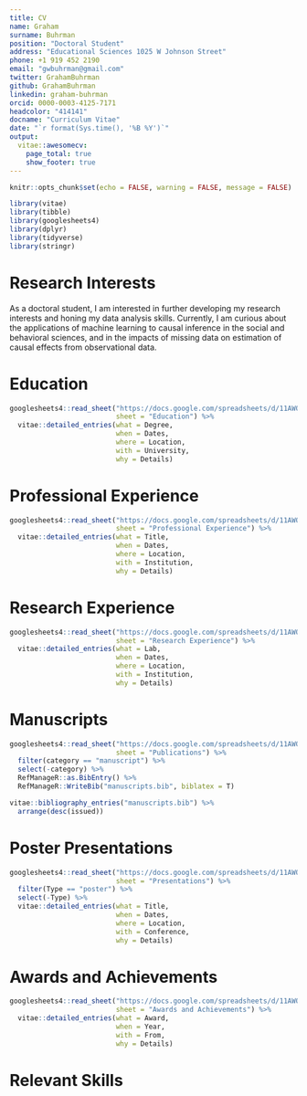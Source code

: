 ```yaml
---
title: CV
name: Graham
surname: Buhrman
position: "Doctoral Student"
address: "Educational Sciences 1025 W Johnson Street"
phone: +1 919 452 2190
email: "gwbuhrman@gmail.com"
twitter: GrahamBuhrman
github: GrahamBuhrman
linkedin: graham-buhrman
orcid: 0000-0003-4125-7171
headcolor: "414141"
docname: "Curriculum Vitae"
date: "`r format(Sys.time(), '%B %Y')`"
output: 
  vitae::awesomecv:
    page_total: true
    show_footer: true
---
```


```r
knitr::opts_chunk$set(echo = FALSE, warning = FALSE, message = FALSE)

library(vitae)
library(tibble)
library(googlesheets4)
library(dplyr)
library(tidyverse)
library(stringr)

```

# Research Interests

As a doctoral student, I am interested in further developing my research interests and honing my data analysis skills. Currently, I am curious about the applications of machine learning to causal inference in the social and behavioral sciences, and in the impacts of missing data on estimation of causal effects from observational data. 

# Education

```r

googlesheets4::read_sheet("https://docs.google.com/spreadsheets/d/11AWQDqQletA1Jd9_lJfK1HkLcubAWxugTRLaQohbL80/edit?usp=share_link",
                          sheet = "Education") %>%
  vitae::detailed_entries(what = Degree,
                          when = Dates,
                          where = Location,
                          with = University,
                          why = Details)

```

# Professional Experience

```r

googlesheets4::read_sheet("https://docs.google.com/spreadsheets/d/11AWQDqQletA1Jd9_lJfK1HkLcubAWxugTRLaQohbL80/edit?usp=share_link",
                          sheet = "Professional Experience") %>%
  vitae::detailed_entries(what = Title,
                          when = Dates,
                          where = Location,
                          with = Institution,
                          why = Details)

```

# Research Experience

```r

googlesheets4::read_sheet("https://docs.google.com/spreadsheets/d/11AWQDqQletA1Jd9_lJfK1HkLcubAWxugTRLaQohbL80/edit?usp=share_link",
                          sheet = "Research Experience") %>%
  vitae::detailed_entries(what = Lab,
                          when = Dates,
                          where = Location,
                          with = Institution,
                          why = Details)

```

# Manuscripts

```r

googlesheets4::read_sheet("https://docs.google.com/spreadsheets/d/11AWQDqQletA1Jd9_lJfK1HkLcubAWxugTRLaQohbL80/edit?usp=share_link", 
                          sheet = "Publications") %>%
  filter(category == "manuscript") %>%
  select(-category) %>%
  RefManageR::as.BibEntry() %>%
  RefManageR::WriteBib("manuscripts.bib", biblatex = T)

vitae::bibliography_entries("manuscripts.bib") %>%
  arrange(desc(issued))

```

# Poster Presentations

```r

googlesheets4::read_sheet("https://docs.google.com/spreadsheets/d/11AWQDqQletA1Jd9_lJfK1HkLcubAWxugTRLaQohbL80/edit?usp=share_link",
                          sheet = "Presentations") %>%
  filter(Type == "poster") %>%
  select(-Type) %>%
  vitae::detailed_entries(what = Title,
                          when = Dates,
                          where = Location,
                          with = Conference,
                          why = Details)

```

# Awards and Achievements

```r

googlesheets4::read_sheet("https://docs.google.com/spreadsheets/d/11AWQDqQletA1Jd9_lJfK1HkLcubAWxugTRLaQohbL80/edit?usp=share_link",
                          sheet = "Awards and Achievements") %>%
  vitae::detailed_entries(what = Award,
                          when = Year,
                          with = From,
                          why = Details)

```

# Relevant Skills

\begin{cvskills}
  \cvskill
    {Programming:}
    {Python, R, SAS, HTML/CSS}
  \cvskill
    {Data Analysis:}
    {Processing/Cleaning, Visualization, Modelling, Inference, Communication}
  \end{cvskills}
  
